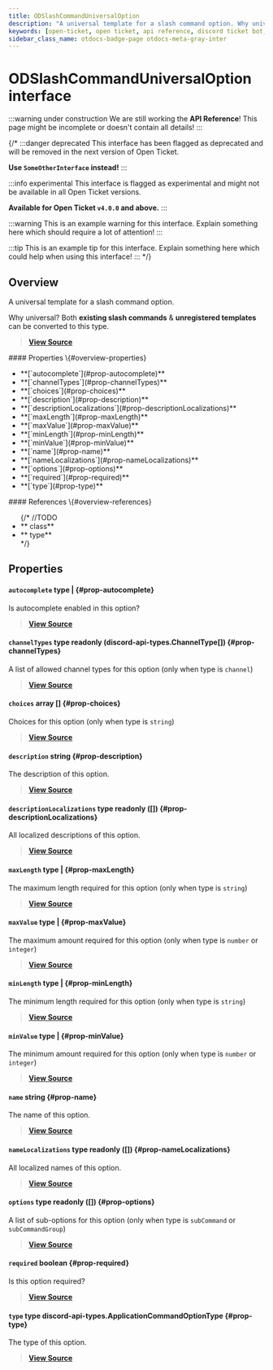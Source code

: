 ```yaml
---
title: ODSlashCommandUniversalOption
description: "A universal template for a slash command option. Why universal? Both **existing slash commands** & **unregistered templates** can be converted to this type."
keywords: [open-ticket, open ticket, api reference, discord ticket bot, interface]
sidebar_class_name: otdocs-badge-page otdocs-meta-gray-inter
---
```

<head>
    <link rel="apple-touch-icon" href="/img/logo_vertical.png"/>
</head>

# ODSlashCommandUniversalOption <M color="gray">interface</M>

:::warning under construction
We are still working the **API Reference**! This page might be incomplete or doesn't contain all details!
:::

{/*
:::danger deprecated
This interface has been flagged as deprecated and will be removed in the next version of Open Ticket.

**Use `SomeOtherInterface` instead!**
:::

:::info experimental
This interface is flagged as experimental and might not be available in all Open Ticket versions.

**Available for Open Ticket `v4.0.0` and above.**
:::

:::warning
This is an example warning for this interface. Explain something here which should require a lot of attention!
:::

:::tip
This is an example tip for this interface. Explain something here which could help when using this interface!
:::
*/}

## Overview
A universal template for a slash command option.

Why universal? Both **existing slash commands** & **unregistered templates** can be converted to this type.

> [**View Source**](https://otgithub.dj-dj.be/tree/main/src/core/api/modules/client.ts#L450)

<FlexHorizontal>
<div style={{width:"50%"}} className="otdocs-flex-mobile-width">
    #### Properties \{#overview-properties}
    <ul>
        <li>**[`autocomplete`](#prop-autocomplete)**</li>
        <li>**[`channelTypes`](#prop-channelTypes)**</li>
        <li>**[`choices`](#prop-choices)**</li>
        <li>**[`description`](#prop-description)**</li>
        <li>**[`descriptionLocalizations`](#prop-descriptionLocalizations)**</li>
        <li>**[`maxLength`](#prop-maxLength)**</li>
        <li>**[`maxValue`](#prop-maxValue)**</li>
        <li>**[`minLength`](#prop-minLength)**</li>
        <li>**[`minValue`](#prop-minValue)**</li>
        <li>**[`name`](#prop-name)**</li>
        <li>**[`nameLocalizations`](#prop-nameLocalizations)**</li>
        <li>**[`options`](#prop-options)**</li>
        <li>**[`required`](#prop-required)**</li>
        <li>**[`type`](#prop-type)**</li>
    </ul>
</div>
<div style={{width:"50%"}} className="otdocs-flex-mobile-width">
    #### References \{#overview-references}
    <ul>
        {/*
        //TODO
        <li>**<code><ApiUrl url="class:ODId" label="api.ODId"/></code> <M color="purple">class</M>**</li>
        <li>**<code><ApiUrl url="type:ODExampleType" label="api.ODExampleType"/></code> <M color="brown">type</M>**</li>
        */}
    </ul>
</div>
</FlexHorizontal>

## Properties
<Divider></Divider>
#### `autocomplete` <M color="brown">type</M> <ApiBlock><ApiUrl url="js:null" label="null"/>|<ApiUrl url="js:boolean" label="boolean"/></ApiBlock> \{#prop-autocomplete}
Is autocomplete enabled in this option?

> [**View Source**](https://otgithub.dj-dj.be/tree/main/src/core/api/modules/client.ts#L465)

<Divider></Divider>
#### `channelTypes` <M color="brown">type</M> <ApiBlock>readonly (discord-api-types.ChannelType[])</ApiBlock> \{#prop-channelTypes}
A list of allowed channel types for this option (only when type is `channel`)

> [**View Source**](https://otgithub.dj-dj.be/tree/main/src/core/api/modules/client.ts#L471)

<Divider></Divider>
#### `choices` <M color="pink">array</M> <ApiBlock><ApiUrl url="interface:ODSlashCommandUniversalOptionChoice" label="api.ODSlashCommandUniversalOptionChoice"/>[]</ApiBlock> \{#prop-choices}
Choices for this option (only when type is `string`)

> [**View Source**](https://otgithub.dj-dj.be/tree/main/src/core/api/modules/client.ts#L467)

<Divider></Divider>
#### `description` <M color="blue">string</M> <ApiBlock><ApiUrl url="js:string" label="string"/></ApiBlock> \{#prop-description}
The description of this option.

> [**View Source**](https://otgithub.dj-dj.be/tree/main/src/core/api/modules/client.ts#L458)

<Divider></Divider>
#### `descriptionLocalizations` <M color="brown">type</M> <ApiBlock>readonly (<ApiUrl url="interface:ODSlashCommandUniversalTranslation" label="api.ODSlashCommandUniversalTranslation"/>[])</ApiBlock> \{#prop-descriptionLocalizations}
All localized descriptions of this option.

> [**View Source**](https://otgithub.dj-dj.be/tree/main/src/core/api/modules/client.ts#L460)

<Divider></Divider>
#### `maxLength` <M color="brown">type</M> <ApiBlock><ApiUrl url="js:null" label="null"/>|<ApiUrl url="js:number" label="number"/></ApiBlock> \{#prop-maxLength}
The maximum length required for this option (only when type is `string`)

> [**View Source**](https://otgithub.dj-dj.be/tree/main/src/core/api/modules/client.ts#L479)

<Divider></Divider>
#### `maxValue` <M color="brown">type</M> <ApiBlock><ApiUrl url="js:null" label="null"/>|<ApiUrl url="js:number" label="number"/></ApiBlock> \{#prop-maxValue}
The maximum amount required for this option (only when type is `number` or `integer`)

> [**View Source**](https://otgithub.dj-dj.be/tree/main/src/core/api/modules/client.ts#L475)

<Divider></Divider>
#### `minLength` <M color="brown">type</M> <ApiBlock><ApiUrl url="js:null" label="null"/>|<ApiUrl url="js:number" label="number"/></ApiBlock> \{#prop-minLength}
The minimum length required for this option (only when type is `string`)

> [**View Source**](https://otgithub.dj-dj.be/tree/main/src/core/api/modules/client.ts#L477)

<Divider></Divider>
#### `minValue` <M color="brown">type</M> <ApiBlock><ApiUrl url="js:null" label="null"/>|<ApiUrl url="js:number" label="number"/></ApiBlock> \{#prop-minValue}
The minimum amount required for this option (only when type is `number` or `integer`)

> [**View Source**](https://otgithub.dj-dj.be/tree/main/src/core/api/modules/client.ts#L473)

<Divider></Divider>
#### `name` <M color="blue">string</M> <ApiBlock><ApiUrl url="js:string" label="string"/></ApiBlock> \{#prop-name}
The name of this option.

> [**View Source**](https://otgithub.dj-dj.be/tree/main/src/core/api/modules/client.ts#L454)

<Divider></Divider>
#### `nameLocalizations` <M color="brown">type</M> <ApiBlock>readonly (<ApiUrl url="interface:ODSlashCommandUniversalTranslation" label="api.ODSlashCommandUniversalTranslation"/>[])</ApiBlock> \{#prop-nameLocalizations}
All localized names of this option.

> [**View Source**](https://otgithub.dj-dj.be/tree/main/src/core/api/modules/client.ts#L456)

<Divider></Divider>
#### `options` <M color="brown">type</M> <ApiBlock>readonly (<ApiUrl url="interface:ODSlashCommandUniversalOption" label="api.ODSlashCommandUniversalOption"/>[])</ApiBlock> \{#prop-options}
A list of sub-options for this option (only when type is `subCommand` or `subCommandGroup`)

> [**View Source**](https://otgithub.dj-dj.be/tree/main/src/core/api/modules/client.ts#L469)

<Divider></Divider>
#### `required` <M color="red">boolean</M> <ApiBlock><ApiUrl url="js:boolean" label="boolean"/></ApiBlock> \{#prop-required}
Is this option required?

> [**View Source**](https://otgithub.dj-dj.be/tree/main/src/core/api/modules/client.ts#L462)

<Divider></Divider>
#### `type` <M color="brown">type</M> <ApiBlock>discord-api-types.ApplicationCommandOptionType</ApiBlock> \{#prop-type}
The type of this option.

> [**View Source**](https://otgithub.dj-dj.be/tree/main/src/core/api/modules/client.ts#L452)

<Divider></Divider>

